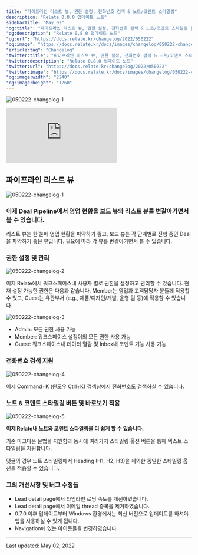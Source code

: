 ```yaml
---
title: "파이프라인 리스트 뷰, 권한 설정, 전화번호 검색 & 노트/코멘트 스타일링"
description: "Relate 0.8.0 업데이트 노트"
sidebarTitle: "May 02"
"og:title": "파이프라인 리스트 뷰, 권한 설정, 전화번호 검색 & 노트/코멘트 스타일링 | Relate Changelog"
"og:description": "Relate 0.8.0 업데이트 노트"
"og:url": "https://docs.relate.kr/changelog/2022/050222"
"og:image": "https://docs.relate.kr/docs/images/changelog/050222-changelog-1.png"
"article:tag": "Changelog"
"twitter:title": "파이프라인 리스트 뷰, 권한 설정, 전화번호 검색 & 노트/코멘트 스타일링 | Relate Changelog"
"twitter:description": "Relate 0.8.0 업데이트 노트"
"twitter:url": "https://docs.relate.kr/changelog/2022/050222"
"twitter:image": "https://docs.relate.kr/docs/images/changelog/050222-changelog-1.png"
"og:image:width": "2240"
"og:image:height": "1260"
---
```


![050222-changelog-1](/docs/images/changelog/050222-changelog-1.png)

<div
  style={{
    position: "relative",
    paddingBottom: "69.74664679582713%",
    height: 0,
  }}
>
  <iframe
    src="https://www.loom.com/embed/6ad548d56dcd4500873c60273e6991e9"
    frameborder="0"
    webkitAllowFullScreen
    mozallowFullScreen
    allowFullScreen
    style={{
      position: "absolute",
      top: 0,
      left: 0,
      width: "100%",
      height: "100%",
    }}
  ></iframe>
</div>

## 파이프라인 리스트 뷰

![050222-changelog-1](/docs/images/changelog/050222-changelog-1.png)

### 이제 Deal Pipeline에서 영업 현황을 보드 뷰와 리스트 뷰를 번갈아가면서 볼 수 있습니다.

리스트 뷰는 한 눈에 영업 현황을 파악하기 좋고, 보드 뷰는 각 단계별로 진행 중인 Deal을 파악하기 좋은 뷰입니다. 필요에 따라 각 뷰를 번갈아가면서 볼 수 있습니다.

### 권한 설정 및 관리

![050222-changelog-2](/docs/images/changelog/050222-changelog-2.png)

이제 Relate에서 워크스페이스내 사용자 별로 권한을 설정하고 관리할 수 있습니다.
현재 설정 가능한 권한은 다음과 같습니다. Member는 영업과 고객담당자 분들께 적용할 수 있고, Guest는 유관부서 (e.g., 제품/디자인/개발, 운영 팀 등)에 적용할 수 있습니다.

![050222-changelog-3](/docs/images/changelog/050222-changelog-3.png)

- Admin: 모든 권한 사용 가능
- Member: 워크스페이스 설정이외 모든 권한 사용 가능
- Guest: 워크스페이스내 데이터 열람 및 Inbox내 코멘트 기능 사용 가능

### 전화번호 검색 지원

![050222-changelog-4](/docs/images/changelog/050222-changelog-4.png)

이제 Command+K (윈도우 Ctrl+K) 검색창에서 전화번호도 검색하실 수 있습니다.

### 노트 & 코멘트 스타일링 버튼 및 바로보기 적용

![050222-changelog-5](/docs/images/changelog/050222-changelog-5.png)

**이제 Relate내 노트와 코멘트 스타일링을 더 쉽게 할 수 있습니다.**

기존 마크다운 문법을 지원함과 동시에 여러가지 스타일링 옵션 버튼을 통해 텍스트 스타일링을 지원합니다.

댓글의 경우 노트 스타일링에서 Heading (H1, H2, H3)을 제외한 동일한 스타일링 옵션을 적용할 수 있습니다.

### 그외 개선사항 및 버그 수정들

- Lead detail page에서 타임라인 로딩 속도를 개선하였습니다.
- Lead detail page에서 이메일 thread 중복을 제거하였습니다.
- 0.7.0 이후 업데이트부터 Windows 환경에서는 최신 버전으로 업데이트를 하셔야 앱을 사용하실 수 있게 됩니다.
- Navigation에 있는 아이콘들을 변경하였습니다.

---

Last updated: May 02, 2022
